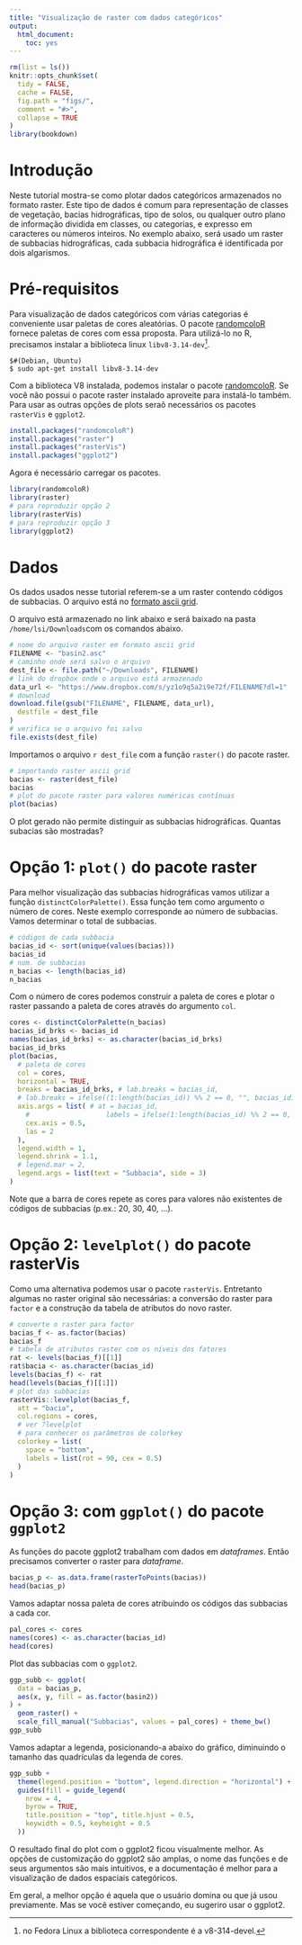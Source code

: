 ```yaml
---
title: "Visualização de raster com dados categóricos"
output: 
  html_document: 
    toc: yes
---
```


```r
rm(list = ls())
knitr::opts_chunk$set(
  tidy = FALSE,
  cache = FALSE,
  fig.path = "figs/",
  comment = "#>",
  collapse = TRUE
)
library(bookdown)
```


# Introdução 

Neste tutorial mostra-se como plotar dados categóricos armazenados no formato raster.
Este tipo de dados é comum para representação de classes de vegetação, bacias hidrográficas, tipo de solos, ou qualquer outro plano de informação dividida em classes, ou categorias, e expresso em caracteres ou números inteiros. No exemplo abaixo, será usado um raster de subbacias hidrográficas, cada subbacia hidrográfica é identificada por dois algarismos.


# Pré-requisitos

Para visualização de dados categóricos com várias categorias é conveniente usar paletas de cores aleatórias. O pacote [randomcoloR](https://cran.r-project.org/web/packages/randomcoloR/) fornece paletas de cores com essa proposta. Para utilizá-lo no R, precisamos instalar a biblioteca linux `libv8-3.14-dev`[^1].


[^1]: no Fedora Linux a biblioteca correspondente é a v8-314-devel.

```
$#(Debian, Ubuntu)
$ sudo apt-get install libv8-3.14-dev
```

Com a biblioteca V8 instalada, podemos instalar o pacote [randomcoloR](https://cran.r-project.org/web/packages/randomcoloR/).
Se você não possui o pacote raster instalado aproveite para instalá-lo também.
Para usar as outras opções de plots seraõ necessários os pacotes `rasterVis` e `ggplot2`.


```r
install.packages("randomcoloR")
install.packages("raster")
install.packages("rasterVis")
install.packages("ggplot2")
```

Agora é necessário carregar os pacotes.

```r
library(randomcoloR)
library(raster)
# para reproduzir opção 2
library(rasterVis)
# para reproduzir opção 3
library(ggplot2)
```


# Dados

Os dados usados nesse tutorial referem-se a um raster contendo códigos de subbacias. O arquivo está no [formato ascii grid](https://en.wikipedia.org/wiki/Esri_grid).

O arquivo está armazenado no link abaixo e será baixado na pasta `/home/lsi/Downloads`com os comandos abaixo.

```r
# nome do arquivo raster em formato ascii grid
FILENAME <- "basin2.asc"
# caminho onde será salvo o arquivo
dest_file <- file.path("~/Downloads", FILENAME)
# link do dropbox onde o arquivo está armazenado
data_url <- "https://www.dropbox.com/s/yz1o9q5a2i9e72f/FILENAME?dl=1"
# download
download.file(gsub("FILENAME", FILENAME, data_url),
  destfile = dest_file
)
# verifica se o arquivo foi salvo
file.exists(dest_file)
```

Importamos o arquivo `r dest_file` com a função `raster()` do pacote raster.

```r
# importando raster ascii grid
bacias <- raster(dest_file)
bacias
# plot do pacote raster para valores numéricas contínuas
plot(bacias)
```

O plot gerado não permite distinguir as subbacias hidrográficas. Quantas subacias são mostradas?

# Opção 1: `plot()` do pacote raster

Para melhor visualização das subbacias hidrográficas vamos utilizar a função `distinctColorPalette()`. Essa função tem como argumento o número de cores. Neste exemplo corresponde ao número de subbacias. Vamos determinar o total de subbacias.

```r
# códigos de cada subbacia
bacias_id <- sort(unique(values(bacias)))
bacias_id
# num. de subbacias
n_bacias <- length(bacias_id)
n_bacias
```

Com o número de cores podemos construir a paleta de cores e plotar o raster passando a paleta de cores através do argumento `col`.

```r
cores <- distinctColorPalette(n_bacias)
bacias_id_brks <- bacias_id
names(bacias_id_brks) <- as.character(bacias_id_brks)
bacias_id_brks
plot(bacias,
  # paleta de cores
  col = cores,
  horizontal = TRUE,
  breaks = bacias_id_brks, # lab.breaks = bacias_id,
  # lab.breaks = ifelse((1:length(bacias_id)) %% 2 == 0, "", bacias_id),
  axis.args = list( # at = bacias_id,
    #                   labels = ifelse(1:length(bacias_id) %% 2 == 0, " ", bacias_id),
    cex.axis = 0.5,
    las = 2
  ),
  legend.width = 1,
  legend.shrink = 1.1,
  # legend.mar = 2,
  legend.args = list(text = "Subbacia", side = 3)
)
```

Note que a barra de cores repete as cores para valores não existentes de códigos de subbacias (p.ex.: 20, 30, 40, ...).

# Opção 2: `levelplot()` do pacote rasterVis

Como uma alternativa podemos usar o pacote `rasterVis`. Entretanto algumas no raster original são necessárias: a conversão do raster para `factor` e a construção da tabela de atributos do novo raster.

```r
# converte o raster para factor
bacias_f <- as.factor(bacias)
bacias_f
# tabela de atributos raster com os níveis dos fatores
rat <- levels(bacias_f)[[1]]
rat$bacia <- as.character(bacias_id)
levels(bacias_f) <- rat
head(levels(bacias_f)[[1]])
# plot das subbacias
rasterVis::levelplot(bacias_f,
  att = "bacia",
  col.regions = cores,
  # ver ?levelplot
  # para conhecer os parâmetros de colorkey
  colorkey = list(
    space = "bottom",
    labels = list(rot = 90, cex = 0.5)
  )
)
```

# Opção 3: com `ggplot()` do pacote `ggplot2`

As funções do pacote ggplot2 trabalham com dados em *dataframes*. Então precisamos converter o raster para *dataframe*.

```r
bacias_p <- as.data.frame(rasterToPoints(bacias))
head(bacias_p)
```

Vamos adaptar nossa paleta de cores atribuindo os códigos das subbacias a cada cor.

```r
pal_cores <- cores
names(cores) <- as.character(bacias_id)
head(cores)
```

Plot das subbacias com o `ggplot2`.

```r
ggp_subb <- ggplot(
  data = bacias_p,
  aes(x, y, fill = as.factor(basin2))
) +
  geom_raster() +
  scale_fill_manual("Subbacias", values = pal_cores) + theme_bw()
ggp_subb
```

Vamos adaptar a legenda, posicionando-a abaixo do gráfico, diminuindo o tamanho das quadrículas da legenda de cores.

```r
ggp_subb +
  theme(legend.position = "bottom", legend.direction = "horizontal") +
  guides(fill = guide_legend(
    nrow = 4,
    byrow = TRUE,
    title.position = "top", title.hjust = 0.5,
    keywidth = 0.5, keyheight = 0.5
  ))
```

O resultado final do plot com o ggplot2 ficou visualmente melhor. As opções de customização do ggplot2 são amplas, o nome das funções e de seus argumentos são mais intuitivos, e a documentação é melhor para a visualização de dados espaciais categóricos.

Em geral, a melhor opção é aquela que o usuário domina ou que já usou previamente. Mas se você estiver começando, eu sugeriro usar o ggplot2.


